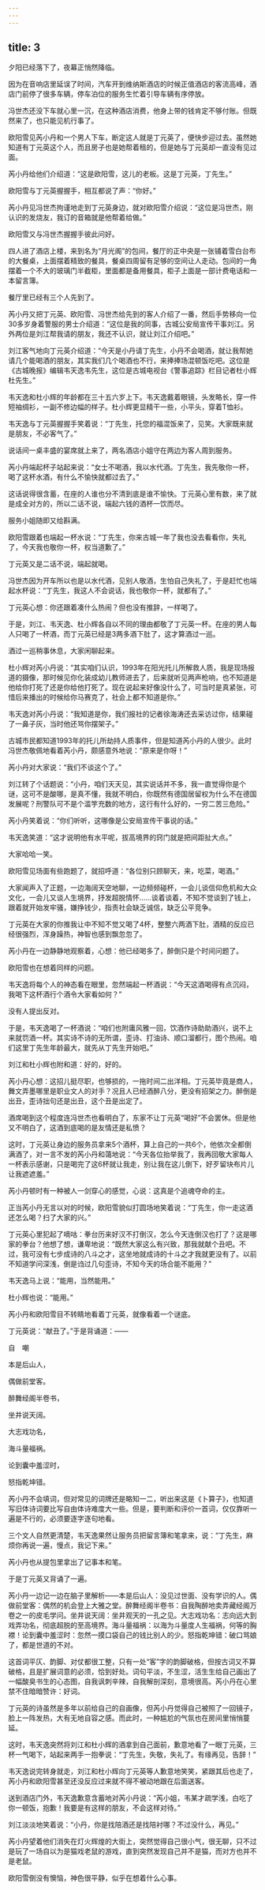 ```yaml
---
---
---
```

title: 3
---




夕阳已经落下了，夜幕正悄然降临。

因为在音响店里延误了时间，汽车开到维纳斯酒店的时候正值酒店的客流高峰，酒店门前停了很多车辆，停车泊位的服务生忙着引导车辆有序停放。

冯世杰还没下车就心里一沉，在这种酒店消费，他身上带的钱肯定不够付账。但既然来了，也只能见机行事了。

欧阳雪见芮小丹和一个男人下车，断定这人就是丁元英了，便快步迎过去。虽然她知道有丁元英这个人，而且房子也是她帮着租的，但是她与丁元英却一直没有见过面。

芮小丹给他们介绍道：“这是欧阳雪，这儿的老板。这是丁元英，丁先生。”

欧阳雪与丁元英握握手，相互都说了声：“你好。”

芮小丹见冯世杰拘谨地走到丁元英身边，就对欧阳雪介绍说：“这位是冯世杰，刚认识的发烧友，我订的音箱就是他帮着给做。”

欧阳雪又与冯世杰握握手彼此问好。

四人进了酒店上楼，来到名为“月光阁”的包间，餐厅的正中央是一张铺着雪白台布的大餐桌，上面摆着精致的餐具，餐桌四周留有足够的空间让人走动。包间的一角摆着一个不大的玻璃门半截柜，里面都是备用餐具，柜子上面是一部计费电话和一本留言簿。

餐厅里已经有三个人先到了。

芮小丹又把丁元英、欧阳雪、冯世杰给先到的客人介绍了一番，然后手势移向一位30多岁身着警服的男士介绍道：“这位是我的同事，古城公安局宣传干事刘江。另外两位是刘江帮我请的朋友，我还不认识，就让刘江介绍吧。”

刘江客气地向丁元英介绍道：“今天是小丹请丁先生，小丹不会喝酒，就让我帮她请几个能喝酒的朋友，其实我们几个喝酒也不行，来捧捧场混顿饭吃吧。这位是《古城晚报》编辑韦天逸韦先生，这位是古城电视台《警事追踪》栏目记者杜小辉杜先生。”

韦天逸和杜小辉的年龄都在三十五六岁上下。韦天逸戴着眼镜，头发略长，穿一件短袖绸衫，一副不修边幅的样子。杜小辉更显精干一些，小平头，穿着T恤衫。

韦天逸与丁元英握握手笑着说：“丁先生，托您的福混饭来了，见笑。大家既来就是朋友，不必客气了。”

说话间一桌丰盛的宴席就上来了，两名酒店小姐守在两边为客人周到服务。

芮小丹端起杯子站起来说：“女士不喝酒，我以水代酒。丁先生，我先敬你一杯，喝了这杯水酒，有什么不愉快就都过去了。”

这话说得很含蓄，在座的人谁也分不清到底是谁不愉快。丁元英心里有数，来了就是成全对方的，所以二话不说，端起六钱的酒杯一饮而尽。

服务小姐随即又给斟满。

欧阳雪跟着也端起一杯水说：“丁先生，你来古城一年了我也没去看看你，失礼了，今天我也敬你一杯，权当道歉了。”

丁元英又是二话不说，端起就喝。

冯世杰因为开车所以也是以水代酒，见别人敬酒，生怕自己失礼了，于是赶忙也端起水杯说：“丁先生，我这人不会说话，我也敬你一杯，就都有了。”

丁元英心想：你还跟着凑什么热闹？但也没有推辞，一样喝了。

于是，刘江、韦天逸、杜小辉各自以不同的理由都敬了丁元英一杯。在座的男人每人只喝了一杯酒，而丁元英已经是3两多酒下肚了，这才算酒过一巡。

酒过一巡稍事休息，大家闲聊起来。

杜小辉对芮小丹说：“其实咱们认识，1993年在阳光托儿所解救人质，我是现场报道的摄像，那时候见你化装成幼儿教师进去了，后来就听见两声枪响，也不知道是他给你打死了还是你给他打死了。现在说起来好像没什么了，可当时是真紧张，可惜后来播出的时候给你马赛克了，社会上都不知道是你。”

韦天逸对芮小丹说：“我知道是你，我们报社的记者徐海涛还去采访过你，结果碰了一鼻子灰，当时他还骂你摆架子。”

古城市民都知道1993年的托儿所劫持人质事件，但是知道芮小丹的人很少。此时冯世杰敬佩地看着芮小丹，颇感意外地说：“原来是你呀！”

芮小丹对大家说：“我们不谈这个了。”

刘江转了个话题说：“小丹，咱们天天见，其实说话并不多，我一直觉得你是个谜，这可不是酸哪，是真不懂，我就不明白，你既然有德国居留权为什么不在德国发展呢？刑警队可不是个滥竽充数的地方，这行有什么好的，一穷二苦三危险。”

芮小丹笑着说：“你们听听，这哪像是公安局宣传干事说的话。”

韦天逸笑道：“这才说明他有水平呢，拔高境界的窍门就是把间距扯大点。”

大家哈哈一笑。

欧阳雪见场面有些跑题了，就招呼道：“各位别只顾聊天，来，吃菜，喝酒。”

大家闻声入了正题，一边海阔天空地聊，一边频频碰杯，一会儿谈信仰危机和大众文化，一会儿又谈人生境界，抒发超脱情怀……谈着谈着，不知不觉谈到了钱上，跟着就开始发牢骚，嫌挣钱少，指责社会缺乏诚信，缺乏公平竞争。

丁元英在大家的你推我让中不知不觉又喝了4杯，整整六两酒下肚，酒精的反应已经很强烈，浑身躁热，神智也感到飘忽忽了。

芮小丹在一边静静地观察着，心想：他已经喝多了，醉倒只是个时间问题了。

欧阳雪也在想着同样的问题。

韦天逸将每个人的神态看在眼里，忽然端起一杯酒说：“今天这酒喝得有点沉闷，我喝下这杯酒行个酒令大家看如何？”

没有人提出反对。

于是，韦天逸喝了一杯酒说：“咱们也附庸风雅一回，饮酒作诗助助酒兴，说不上来就罚酒一杯。其实诗不诗的无所谓，歪诗、打油诗、顺口溜都行，图个热闹。咱们这里丁先生年龄最大，就先从丁先生开始吧。”

刘江和杜小辉也附和道：好的，好的。

芮小丹心想：这招儿挺尽职，也够损的，一拖时间二出洋相。丁元英毕竟是商人，舞文弄墨哪里是职业文人的对手？况且人已经酒醉八分，更没有招架之力。醉倒是出丑，歪诗拙句还是出丑，这个丑是出定了。

酒席喝到这个程度连冯世杰也看明白了，东家不让丁元英“喝好”不会罢休。但是他又不明白了，这酒到底喝的是友情还是私愤？

这时，丁元英让身边的服务员拿来5个酒杯，算上自己的一共6个，他依次全都倒满酒了，对一言不发的芮小丹和蔼地说：“今天各位抬举我了，我再回敬大家每人一杯表示感谢，只是喝完了这6杯就让我走，别让我在这儿倒下，好歹留块布片儿让我遮遮羞。”

芮小丹顿时有一种被人一剑穿心的感觉，心说：这真是个追魂夺命的主。

正当芮小丹无言以对的时候，欧阳雪貌似打圆场地笑着说：“丁先生，你一走这酒还怎么喝？扫了大家的兴。”

丁元英心里犯起了嘀咕：拳台历来好汉不打倒汉，怎么今天连倒汉也打了？这是哪家的拳台？他想了想，谦卑地说：“既然大家这么有兴致，那我就献个丑吧。不过，我可没有七步成诗的八斗之才，这坐地就成诗的十斗之才我就更没有了。以前不知道学问深浅，倒是诌过几句歪诗，不知今天的场合能不能用？”

韦天逸马上说：“能用，当然能用。”

杜小辉也说：“能用。”

芮小丹和欧阳雪目不转睛地看着丁元英，就像看着一个谜底。

丁元英说：“献丑了。”于是背诵道：——


自　嘲

本是后山人，

偶做前堂客。

醉舞经阁半卷书，

坐井说天阔。

大志戏功名，

海斗量福祸。

论到囊中羞涩时，

怒指乾坤错。




芮小丹不会填词，但对常见的词牌还是略知一二，听出来这是《卜算子》，也知道写旧体诗词要比写自由体诗难度大一些。但是，要判断和评价一首词，仅仅靠听一遍是不行的，必须要逐字逐句地看。

三个文人自然更清楚，韦天逸果然让服务员把留言簿和笔拿来，说：“丁先生，麻烦你再说一遍，慢点，我记下来。”

芮小丹也从提包里拿出了记事本和笔。

于是丁元英又背诵了一遍。

芮小丹一边记一边在脑子里解析——本是后山人：没见过世面、没有学识的人。偶做前堂客：偶然的机会登上大雅之堂。醉舞经阁半卷书：自我陶醉地卖弄藏经阁万卷之一的皮毛学问。坐井说天阔：坐井观天的一孔之见。大志戏功名：志向远大到戏弄功名，彻底超脱的至高境界。海斗量福祸：以海为斗量度人生福祸，何等的胸襟！论到囊中羞涩时：忽然一摸口袋自己的钱比别人的少。怒指乾坤错：破口骂娘了，都是世道的不对。

这首词平仄、韵脚、对仗都很工整，只有一处“客”字的韵脚破格，但按古词又不算破格，且是扩展词意的必须，恰到好处。词句平淡，不生涩，活生生给自己画出了一幅酸臭书生的心态图，自我讽刺辛辣，自我解剖深刻，意境很高。芮小丹在心里禁不住暗暗赞许：好词。

丁元英的诗虽然是多年以前给自己的自画像，但芮小丹觉得自己被照了一回镜子，脸上一阵发热，大有无地自容之感。而此时，一种尴尬的气氛也在房间里悄悄蔓延。

这时，韦天逸突然将刘江和杜小辉的酒拿到自己面前，歉意地看了一眼丁元英，三杯一气喝下，站起来两手一抱拳说：“丁先生，失敬，失礼了。有缘再见，告辞！”

韦天逸说完转身就走，刘江和杜小辉向丁元英等人歉意地笑笑，紧跟其后也走了，芮小丹和欧阳雪甚至还没反应过来就不得不被动地跟在后面送客。

送到酒店门外，韦天逸歉意含蓄地对芮小丹说：“芮小姐，韦某才疏学浅，白吃了你一顿饭，抱歉！我要是有这样的朋友，不会这样对待。”

刘江淡淡地笑着说：“小丹，你是找陪酒还是找陪衬哪？不过没什么，再见。”

芮小丹望着他们消失在灯火辉煌的大街上，突然觉得自己很小气，很无聊，只不过是玩了一场自以为是猫戏老鼠的游戏，直到突然发现自己并不是猫，而对方也并不是老鼠。

欧阳雪倒没有懊恼，神色很平静，似乎在想着什么心事。